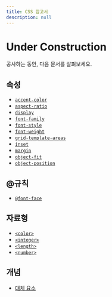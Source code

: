 ```yaml
---
title: CSS 참고서
description: null
---
```


# Under Construction

공사하는 동안, 다음 문서를 살펴보세요.

## 속성

- [`accent-color`](./accent-color)
- [`aspect-ratio`](./aspect-ratio)
- [`display`](./display)
- [`font-family`](./font-family)
- [`font-style`](./font-style)
- [`font-weight`](./font-weight)
- [`grid-template-areas`](./grid-template-areas)
- [`inset`](./inset)
- [`margin`](./margin)
- [`object-fit`](./object-fit)
- [`object-position`](./object-position)

## @규칙

- [`@font-face`](./@font-face)

## 자료형

- [`<color>`](./color_value)
- [`<integer>`](./integer)
- [`<length>`](./length)
- [`<number>`](./number)

## 개념

- [대체 요소](./Replaced_element)